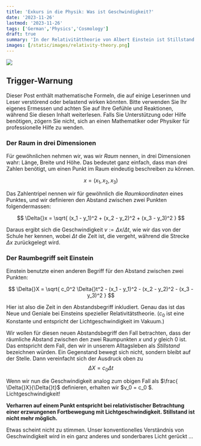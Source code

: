 ```yaml
---
title: 'Exkurs in die Physik: Was ist Geschwindigkeit?'
date: '2023-11-26'
lastmod: '2023-11-26'
tags: ['German','Physics','Cosmology']
draft: true
summary: 'In der Relativitättheorie von Albert Einstein ist Stillstand Lichtgeschwindigkeit'
images: [/static/images/relativity-theory.png]
---
```


![](/static/images/relativity-theory.png)

## Trigger-Warnung

Dieser Post enthält mathematische Formeln,
die auf einige Leserinnen und Leser verstörend oder belastend wirken könnten.
Bitte verwenden Sie Ihr eigenes Ermessen und achten Sie auf Ihre Gefühle und Reaktionen,
während Sie diesen Inhalt weiterlesen. Falls Sie Unterstützung oder Hilfe benötigen,
zögern Sie nicht, sich an einen Mathematiker oder Physiker für professionelle Hilfe zu wenden.

### Der Raum in drei Dimensionen

Für gewöhnlichen nehmen wir, was wir *Raum* nennen, in drei Dimensionen wahr:
Länge, Breite und Höhe. Das bedeutet ganz einfach, dass man drei Zahlen benötigt,
um einen Punkt im Raum eindeutig beschreiben zu können.

$$
x = (x_1,x_2,x_3)
$$

Das Zahlentripel nennen wir für gewöhnlich die *Raumkoordinaten* eines Punktes, und
wir definieren den Abstand zwischen zwei Punkten folgendermassen:

$$
\Delta{}x = \sqrt{ (x_1 - y_1)^2 + (x_2 - y_2)^2 + (x_3 - y_3)^2 }
$$

Daraus ergibt sich die Geschwindigkeit $v := \Delta{}x / \Delta{}t$, wie
wir das von der Schule her kennen, wobei $\Delta{}t$ die Zeit ist, die vergeht,
während die Strecke $\Delta{}x$ zurückgelegt wird.

### Der Raumbegriff seit Einstein

Einstein benutzte einen anderen Begriff für den Abstand zwischen zwei Punkten:

$$
\Delta{}X = \sqrt{ c_0^2 \Delta{}t^2 - (x_1 - y_1)^2 - (x_2 - y_2)^2 - (x_3 - y_3)^2 }
$$

Hier ist also die Zeit in den Abstandsbegriff inkludiert. Genau das ist das Neue und Geniale
bei Einsteins spezieller Relativitätstheorie. ($c_0$ ist eine Konstante und entspricht der
Lichtgeschwindigkeit im Vakuum.)

Wir wollen für diesen neuen Abstandsbegriff den Fall betrachten, dass der räumliche Abstand zwischen den zwei
Raumpunkten $x$ und $y$ gleich $0$ ist. Das entspricht dem Fall, den wir in unserem Alltagsleben
als *Stillstand* bezeichnen würden. Ein Gegenstand bewegt sich nicht, sondern bleibt auf
der Stelle. Dann vereinfacht sich der Ausdruck oben zu
$$ \Delta{}X = c_0 \Delta{}t$$

Wenn wir nun die Geschwindigkeit analog zum obigen Fall als $\frac{ \Delta{}X}{\Delta{}t}$
definieren, erhalten wir $v_0 = c_0 $. Lichtgeschwindigkeit!

**Verharren auf einem Punkt entspricht bei relativistischer Betrachtung
einer erzwungenen Fortbewegung mit Lichtgeschwindigkeit. Stillstand ist nicht mehr möglich.**

Etwas scheint nicht zu stimmen. Unser konventionelles Verständnis von Geschwindigkeit
wird in ein ganz anderes
und sonderbares Licht gerückt ...




